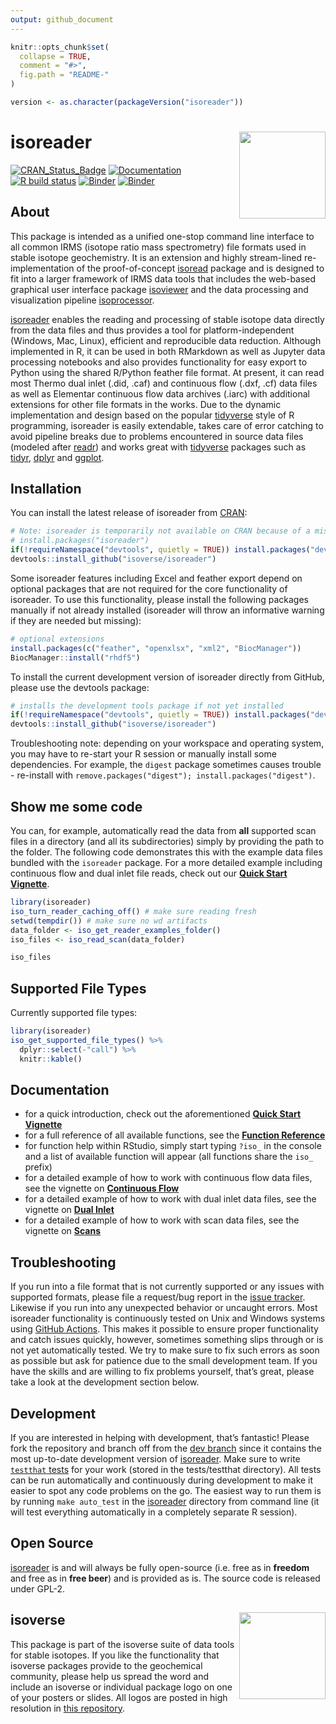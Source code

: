 ```yaml
---
output: github_document
---
```


<!-- README.md is generated from README.Rmd. Please edit that file -->

```r
knitr::opts_chunk$set(
  collapse = TRUE,
  comment = "#>",
  fig.path = "README-"
)

version <- as.character(packageVersion("isoreader"))
```

# isoreader <a href='https://isoreader.isoverse.org'><img src='man/figures/isoreader_logo_thumb.png' align="right" height="138.5"/></a>

[![CRAN_Status_Badge](https://www.r-pkg.org/badges/version/isoreader)](https://cran.r-project.org/package=isoreader)
[![Documentation](https://img.shields.io/badge/docs-online-green.svg)](https://isoreader.isoverse.org/)
[![R build status](https://github.com/isoverse/isoreader/workflows/R-CMD-check/badge.svg)](https://github.com/isoverse/isoreader/actions?workflow=R-CMD-check)
[![Binder](https://img.shields.io/badge/explore%20online-in%20RStudio-blue.svg)](https://mybinder.org/v2/gh/isoverse/isoreader/binder?urlpath=rstudio)
[![Binder](https://img.shields.io/badge/explore%20online-in%20Jupyter-orange.svg)](https://mybinder.org/v2/gh/isoverse/isoreader/binder?urlpath=lab)

## About

This package is intended as a unified one-stop command line interface to all common IRMS (isotope ratio mass spectrometry) file formats used in stable isotope geochemistry. It is an extension and highly stream-lined re-implementation of the proof-of-concept [isoread](https://github.com/sebkopf/isoread) package and is designed to fit into a larger framework of IRMS data tools that includes the web-based graphical user interface package [isoviewer](https://github.com/isoverse/isoviewer) and the data processing and visualization pipeline [isoprocessor](https://github.com/isoverse/isoprocessor).

[isoreader](https://isoreader.isoverse.org/) enables the reading and processing of stable isotope data directly from the data files and thus provides a tool for platform-independent (Windows, Mac, Linux), efficient and reproducible data reduction. Although implemented in R, it can be used in both RMarkdown as well as Jupyter data processing notebooks and also provides functionality for easy export to Python using the shared R/Python feather file format. At present, it can read most Thermo dual inlet (.did, .caf) and continuous flow (.dxf, .cf) data files as well as Elementar continuous flow data archives (.iarc) with additional extensions for other file formats in the works. Due to the dynamic implementation and design based on the popular [tidyverse](https://www.tidyverse.org/) style of R programming, isoreader is easily extendable, takes care of error catching to avoid pipeline breaks due to problems encountered in source data files (modeled after  [readr](https://readr.tidyverse.org/)) and works great with [tidyverse](https://www.tidyverse.org/) packages such as [tidyr](https://tidyr.tidyverse.org/), [dplyr](https://dplyr.tidyverse.org/) and [ggplot](https://ggplot2.tidyverse.org/).

## Installation

You can install the latest release of isoreader from [CRAN](https://cran.r-project.org/package=isoreader):

```r
# Note: isoreader is temporarily not available on CRAN because of a missing dependency, please install directly from GitHub using the commands below
# install.packages("isoreader")
if(!requireNamespace("devtools", quietly = TRUE)) install.packages("devtools")
devtools::install_github("isoverse/isoreader")
```

Some isoreader features including Excel and feather export depend on optional packages that are not required for the core functionality of isoreader. To use this functionality, please install the following packages manually if not already installed (isoreader will throw an informative warning if they are needed but missing):

```r
# optional extensions
install.packages(c("feather", "openxlsx", "xml2", "BiocManager"))
BiocManager::install("rhdf5")
```

To install the current development version of isoreader directly from GitHub, please use the devtools package:

```r
# installs the development tools package if not yet installed
if(!requireNamespace("devtools", quietly = TRUE)) install.packages("devtools")
devtools::install_github("isoverse/isoreader")
```

Troubleshooting note: depending on your workspace and operating system, you may have to re-start your R session or manually install some dependencies. For example, the `digest` package sometimes causes trouble - re-install with `remove.packages("digest"); install.packages("digest")`.

## Show me some code

You can, for example, automatically read the data from **all** supported scan files in a directory (and all its subdirectories) simply by providing the path to the folder. The following code demonstrates this with the example data files bundled with the `isoreader` package. For a more detailed example including continuous flow and dual inlet file reads, check out our [**Quick Start Vignette**](https://isoreader.isoverse.org/articles/quick_start.html).

```r
library(isoreader)
iso_turn_reader_caching_off() # make sure reading fresh
setwd(tempdir()) # make sure no wd artifacts
data_folder <- iso_get_reader_examples_folder()
iso_files <- iso_read_scan(data_folder)

iso_files
```

## Supported File Types

Currently supported file types:

```r
library(isoreader)
iso_get_supported_file_types() %>% 
  dplyr::select(-"call") %>%
  knitr::kable()
```

## Documentation

 - for a quick introduction, check out the aforementioned [**Quick Start Vignette**](https://isoreader.isoverse.org/articles/quick_start.html)
 - for a full reference of all available functions, see the **[Function Reference](https://isoreader.isoverse.org/reference/)**
 - for function help within RStudio, simply start typing `?iso_` in the console and a list of available function will appear (all functions share the `iso_` prefix)
 - for a detailed example of how to work with continuous flow data files, see the vignette on **[Continuous Flow](https://isoreader.isoverse.org/articles/continuous_flow.html)**
 - for a detailed example of how to work with dual inlet data files, see the vignette on **[Dual Inlet](https://isoreader.isoverse.org/articles/dual_inlet.html)**
 - for a detailed example of how to work with scan data files, see the vignette on **[Scans](https://isoreader.isoverse.org/articles/scan.html)**

## Troubleshooting

If you run into a file format that is not currently supported or any issues with supported formats, please file a request/bug report in the [issue tracker](https://github.com/isoverse/isoreader/issues). Likewise if you run into any unexpected behavior or uncaught errors. Most isoreader functionality is continuously tested on Unix and Windows systems using [GitHub Actions](https://github.com/isoverse/isoreader/actions?workflow=R-CMD-check). This makes it possible to ensure proper functionality and catch issues quickly, however, sometimes something slips through or is not yet automatically tested. We try to make sure to fix such errors as soon as possible but ask for patience due to the small development team. If you have the skills and are willing to fix problems yourself, that's great, please take a look at the development section below.

## Development

If you are interested in helping with development, that's fantastic! Please fork the repository and branch off from the [dev branch](https://github.com/isoverse/isoreader/tree/dev) since it contains the most up-to-date development version of [isoreader](https://isoreader.isoverse.org/). Make sure to write [```testthat``` tests](https://r-pkgs.org/tests.html) for your work (stored in the tests/testthat directory). All tests can be run automatically and continuously during development to make it easier to spot any code problems on the go. The easiest way to run them is by running ```make auto_test``` in the [isoreader](https://isoreader.isoverse.org/) directory from command line (it will test everything automatically in a completely separate R session).

## Open Source

[isoreader](https://isoreader.isoverse.org/) is and will always be fully open-source (i.e. free as in **freedom** and free as in **free beer**) and is provided as is. The source code is released under GPL-2.

## isoverse <a href='https://www.isoverse.org'><img src='man/figures/isoverse_logo_thumb.png' align="right" height="138.5"/></a>

This package is part of the isoverse suite of data tools for stable isotopes. If you like the functionality that isoverse packages provide to the geochemical community, please help us spread the word and include an isoverse or individual package logo on one of your posters or slides. All logos are posted in high resolution in [this repository](https://github.com/isoverse/logos).
